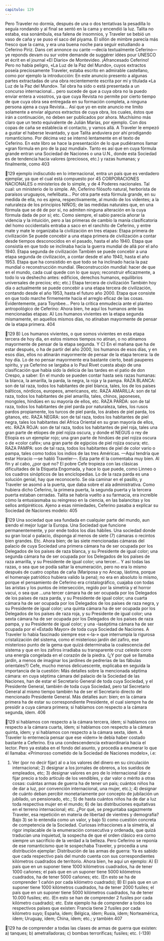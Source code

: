 ```yaml
---
capitulo: 129
---
```


Pero Traveler no dormía, después de una o dos tentativas la pesadilla lo
seguía rondando y al final se sentó en la cama y encendió la luz. Talita no estaba,
esa sonámbula, esa falena de insomnios, y Traveler se bebió un vaso de caña y se
puso el saco del piyama. El sillón de mimbre parecía más fresco que la cama, y
era una buena noche para seguir estudiando a Ceferino Piriz.
Dans cet annonce ou cante —decía textualmente Ceferino— ye reponds
devam ou sur votre demande de suggérer idées pour UNESCO et écrìt en el
journal «El Diario» de Montevideo.
¡Afrancesado Ceferino! Pero no había peligro, «La Luz de la Paz del Mundo»,
cuyos extractos poseía preciosamente Traveler, estaba escrito en admirable
castellano, como por ejemplo la introducción:
En este anuncio presento a algunas partes extractadas de una obra
recientemente escrita por mí y titulada «La Luz de la Paz del Mundo». Tal obra
ha sido o está presentada a un concurso internacional... pero sucede de que a
cuya obra no la puedo enviar entera a vosotros, ya que cuya Revista no permite
por cierto tiempo de que cuya obra sea entregada en su formación completa, a
ninguna persona ajena a cuya Revista...
Así que yo en este anuncio me limito solamente a enviar algunos extractos de
cuya obra, los cuales, éstos que irán a continuación, no deben ser publicados por
ahora.
Muchísimo más claro que un texto equivalente de Julián Marías, por ejemplo.
Con dos copas de caña se establecía el contacto, y vamos allá. A Traveler le
empezó a gustar el haberse levantado, y que Talita anduviera por ahí
prodigando romanticismo. Por décima vez se internó lentamente en el texto de
Ceferino.
En este libro se hace la presentación de lo que pudiéramos llamar «gran
fórmula en pro de la paz mundial». Tanto es así que en cuya fórmula grande
entran una Sociedad de Naciones o una U.N., donde esta Sociedad es de
tendencia hacia valores (preciosos, etc.) y razas humanas; y finalmente, como
403

129
ejemplo indiscutido en lo internacional, entra un país que es verdadero ejemplar,
ya que el cual está compuesto por 45 CORPORACIONES NACIONALES o
ministerios de lo simple, y de 4 Poderes nacionales.
Tal cual: un ministerio de lo simple. Ah, Ceferino filósofo natural, herborista
de paraísos uruguayos, nefelibata...
Por otra parte esta fórmula grande, en su medida de ella, no es ajena,
respectivamente, al mundo de los videntes; a la naturaleza de los principios
NIÑOS; de las medidas naturales que, en una fórmula que se dé de por sí, no
admiten ninguna alteración en la cuya fórmula dada de por sí; etc.
Como siempre, el sabio parecía añorar la videncia y la intuición, pero a las
primeras de cambio la manía clasificatoria del homo occidentalis entraba a saco
en el ranchito de Ceferino, y entre mate y mate le organizaba la civilización en
tres etapas:
Etapa primera de civilización
Se puede concebir a una etapa primera de civilización a contar desde tiempos
desconocidos en el pasado, hasta el año 1940. Etapa que consistía en que todo se
inclinaba hacia la guerra mundial de allá por el año 1940.
Etapa segunda de civilización
También se puede concebir a una etapa segunda de civilización, a contar
desde el año 1940, hasta el año 1953. Etapa que ha consistido en que todo se ha
inclinado hacia la paz mundial o reconstrucción mundial.
(Reconstrucción mundial: hacer de que en el mundo, cada cual quede con lo
que suyo; reconstruir eficazmente, a todo lo va deshecho antes: edificios,
derechos humanos, equilibrios universales de precios; etc; etc.)
Etapa tercera de civilización
También hoy día o actualmente se puede concebir a una etapa tercera de
civilización, contando desde el año 1953, hasta el futuro año 2000. Etapa que
consiste en que todo marche firmemente hacia el arreglo eficaz de las cosas.
Evidentemente, para Toynbee... Pero la crítica enmudecía ante el planteo
antropológico de Ceferino:
Ahora bien, he aquí los humanos ante las mencionadas etapas:
A) Los humanos vivientes en la etapa segunda mismamente, en aquellos
mismos días, no atinaban mayormente de pensar de la etapa primera.
404

129
B) Los humanos vivientes, o que somos vivientes en esta etapa tercera de hoy
día, en estos mismos tiempos no atinan, o no atinamos mayormente de pensar de
la etapa segunda. Y
C) En el mañana que ha de estar después, o ha de partir del año 2000, los
humanos de esos días, y en esos días, ellos no atinarán mayormente de pensar de
la etapa tercera: la de hoy día.
Lo de no pensar mayormente era bastante cierto, beati pauperes spiritu, y ya
Ceferino se largaba a lo Paul Rivet cuesta abajo de una clasificación que había
sido la delicia de las tardes en el patio de don Crespo, a saber:
En el mundo se pueden contar hasta seis razas humanas: la blanca, la
amarilla, la parda, la negra, la roja y la pampa.
RAZA BLANCA: son de tal raza, todos los habitantes de piel blanca, tales, los
de los países bálticos, nórdicos, europeos, americanos, etc.
RAZA AMARILLA: son de tal raza, todos los habitantes de piel amarilla,
tales, chinos, japoneses, mongoles, hindúes en su mayoría de ellos, etc.
RAZA PARDA: son de tal raza, todos los habitantes de piel parda por
naturaleza, tales, los rusos pardos propiamente, los turcos de piel parda, los
árabes de piel parda, los gitanos, etc.
RAZA NEGRA: son de tal raza, todos los habitantes de piel negra, tales los
habitantes del África Oriental en su gran mayoría de ellos, etc.
RAZA ROJA: son de tal raza, todos los habitantes de piel roja, tales una gran
parte de etíopes de piel rojiza oscura, y donde el NEGUS o rey de Etiopía es un
ejemplar rojo; una gran parte de hindúes de piel rojiza oscura o de «color café»;
una gran parte de egipcios de piel rojiza oscura; etc.
RAZA PAMPA: son de tal raza, todos los habitantes de piel de color vario o
pampa, tales como todos los indios de las tres Américas.
—Aquí tendría que estar Horacio —se habló Traveler—. Esta parte él la
comentaba muy bien. Al fin y al cabo, ¿por qué no? El pobre Cefe tropieza con
las clásicas dificultades de la Etiqueta Engomada, y hace lo que puede, como
Linneo o los cuadros sinópticos de las enciclopedias. Lo de la raza parda es una
solución genial, hay que reconocerlo.
Se oía caminar en el pasillo, y Traveler se asomó a la puerta, que daba sobre el
ala administrativa. Como hubiera dicho Ceferino, la primera puerta, la segunda
puerta y la tercera puerta estaban cerradas. Talita se habría vuelto a su farmacia,
era increíble cómo la entusiasmaba su reingreso en la ciencia, en las balancitas y
los sellos antipiréticos.
Ajeno a esas nimiedades, Ceferino pasaba a explicar su Sociedad de Naciones
modelo:
405

129
Una sociedad que sea fundada en cualquier parte del mundo, aun siendo el
mejor lugar la Europa. Una Sociedad que funcione permanentemente, y por ende
todos los días hábiles. Una sociedad donde su gran local o palacio, disponga al
menos de siete (7) cámaras o recintos bien grandes. Etc.
Ahora bien; de las siete mencionadas cámaras del palacio de cuya Sociedad
una primera cámara ha de ser ocupada por los Delegados de los países de raza
blanca, y su Presidente de igual color; una segunda cámara ha de ser ocupada
por los Delegados de los países de raza amarilla, y su Presidente de igual color;
una tercer...
Y así todas las razas, o sea que se podía saltar la enumeración, pero no era lo
mismo después de cuatro copitas de caña (Mariposa y no Ancap, lástima, porque
el homenaje patriótico hubiera valido la pena); no era en absoluto lo mismo,
porque el pensamiento de Ceferino era cristalográfico, cuajaba con todas las
aristas y los puntos de intersección, regido por la simetría y el horror vacui, o sea
que
...una tercer cámara ha de ser ocupada por los Delegados de los países de raza
parda, y su Presidente de igual color; una cuarta cámara ha de ser ocupada por
los Delegados de los países de raza negra, y su Presidente de igual color; una
quinta cámara ha de ser ocupada por los Delegados de los países de raza roja, y
su Presidente de igual color; una sexta cámara ha de ser ocupada por los
Delegados de los países de raza pampa, y su Presidente de igual color; y una -laséptima cámara ha de ser ocupada por el «Estado Mayor» de toda cuya Sociedad
de Naciones.
A Traveler lo había fascinado siempre ese «-la-» que interrumpía la rigurosa
cristalización del sistema, como el misterioso jardín del zafiro, ese misterioso
punto de la gema que quizá determinaba la coalescencia del sistema y que en los
zafiros irradiaba su transparente cruz celeste corro una energía congelada en el
corazón de la piedra. (¿Y por qué se llamaba jardín, a menos de imaginar los
jardines de pedrerías de las fábulas orientales?)
Cefe, mucho menos delicuescente, explicaba en seguida la importancia de la
cuestión:
Más detalles sobre la mencionada séptima cámara: en cuya séptima cámara
del palacio de la Sociedad de las Naciones, han de estar el Secretario General de
toda cuya Sociedad, y el Presidente General, también de toda cuya Sociedad,
pero tal Secretario General al mismo tiempo también ha de ser el Secretario
directo del mencionado Presidente General.
Más detalles aun: bien; en la cámara primera ha de estar su correspondiente
Presidente, el cual siempre ha de presidir a cuya cámara primera; si hablamos
con respecto a la cámara segunda, ídem.
406

129
si hablamos con respecto a la cámara tercera, ídem; si hablamos con respecto a
la cámara cuarta, ídem; si hablamos con respecto a la cámara quinta, ídem; y si
hablamos con respecto a la cámara sexta, ídem.
A Traveler lo enternecía pensar que ese «ídem» le debía haber costado
bastante a Ceferino. Era una condescendencia extraordinaria hacia el lector. Pero
ya estaba en el fondo del asunto, y procedía a enumerar lo que él llamaba:
«Primoroso cometido de la Sociedad de Naciones modelo», i.e:
1) Ver (por no decir fijar) al o a los valores del dinero en su circulación
internacional; 2) designar a los jornales de obreros, a los sueldos de empleados,
etc; 3) designar valores en pro de lo internacional (dar o fijar precio a todo
artículo de los vendibles, y dar valor o mérito a otras cosas: cuántas armas de
guerra ha de tener un país; cuántos niños ha de dar a luz, por convención
internacional, una mujer, etc.); 4) designar de cuánto deban percibir
monetariamente por concepto de jubilación un jubilado, un pensionado, etc.; 5)
de hasta cuántos niños ha de dar a luz toda respectiva mujer en el mundo; 6) de
las distribuciones equitativas en el terreno internacional; etc.
¿Por qué, se preguntaba sagazmente Traveler, esa repetición en materia de
libertad de vientres y demografía? Bajo 3) se lo entendía como un valor, y bajo 5)
como cuestión concreta de competencia de la Sociedad. Curiosas infracciones a la
simetría, al rigor implacable de la enumeración consecutiva y ordenada, que
quizá traducían una inquietud, la sospecha de que el orden clásico era corno
siempre un sacrificio de la verdad a la belleza. Pero Ceferino se reponía de ese
romanticismo que le sospechaba Traveler, y procedía a una distribución
ejemplar:
Distribución de las armas de guerra:
Ya es sabido que cada respectivo país del mundo cuenta con sus
correspondientes kilómetros cuadrados de territorio.
Ahora bien, he aquí un ejemplo:
A) El país que en un suponer tiene 1000 kilómetros cuadrados, ha de tener
1000 cañones; el país que en un suponer tiene 5000 kilómetros cuadrados, ha de
tener 5000 cañones; etc.
(En esto se ha de comprender 1 cañón por cada kilómetro cuadrado);
B) El país que en un suponer tiene 1000 kilómetros cuadrados, ha de tener
2000 fusiles; el país que en un suponer tiene 5000 kilómetros cuadrados, ha de
tener 10.000 fusiles; etc.
(En esto se han de comprender 2 fusiles por cada kilómetro cuadrado); etc.
Este ejemplo ha de comprender a todos los respectivos países que existen:
Francia tiene 2 fusiles por cada kilómetro suyo; España, ídem; Bélgica, ídem;
Rusia, ídem; Norteamérica, ídem; Uruguay, ídem; China, ídem; etc.; y también
407

129
ha de comprender a todas las clases de armas de guerra que existen: a) tanques;
b) ametralladoras; c) bombas terroríficas; fusiles; etc.
(-139)
